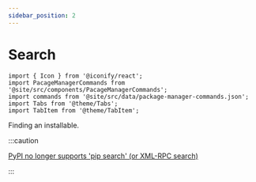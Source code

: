 ```yaml
---
sidebar_position: 2
---
```


# Search

```mdx-code-block
import { Icon } from '@iconify/react';
import PacageManagerCommands from '@site/src/components/PacageManagerCommands';
import commands from '@site/src/data/package-manager-commands.json';
import Tabs from '@theme/Tabs';
import TabItem from '@theme/TabItem';
```

Finding an installable.

<PacageManagerCommands commands={commands.search} />

:::caution

[PyPI no longer supports 'pip search' (or XML-RPC search)](https://warehouse.pypa.io/api-reference/xml-rpc.html#deprecated-methods)

:::
